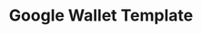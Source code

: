 ---
title: "Google Wallet Template"
description: "Configure, brand and publish the Apple Wallet digital business cards. "
sidebarTitle: "Google Wallet"
---
